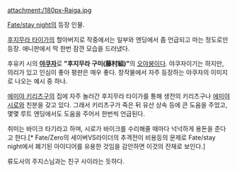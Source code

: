 '''{{{+1 藤村 雷画}}}'''

attachment:/180px-Raiga.jpg

[[Fate/stay night]]의 등장 인물. 

[[후지무라 타이가]]의 할아버지로 작중에서는 일부와 엔딩에서 좀 언급되고 마는 정도로만 등장. 애니판에서 딱 한번 잠깐 모습을 드러냈다.

후유키 시의 '''[[야쿠자]]'''로 '''"후지무라 구미(藤村組)"'''의 [[오야붕]]이다. 야쿠자이기는 하지만, 의리가 있고 인심이 좋아 평판은 매우 좋다. 창작물에서 자주 등장하는 야쿠자의 이미지로 나오는 예시 중 하나.

[[에미야 키리츠구]]의 집에 자주 놀러간 후지무라 타이가를 통해 생전의 키리츠구나 [[에미야 시로]]와 친분을 갖고 있다. 그래서 키리츠구가 죽은 뒤 유산 상속 등에 큰 도움을 주었고, 몇몇 루트 엔딩에서도 도움을 주어서 한번씩 언급된다.

취미는 바이크 타기라고 하며, 시로가 바이크를 수리해줄 때마다 넉넉하게 용돈을 준다고 한다.[* Fate/Zero의 세이버VS라이더의 추격전이 비용등의 문제로 Fate/stay night에서 폐기된 아이디어를 유용한 것임을 감안하면 이것의 잔재로 보인다.]
 
류도사의 주지스님과는 친구 사이라는 듯하다.
